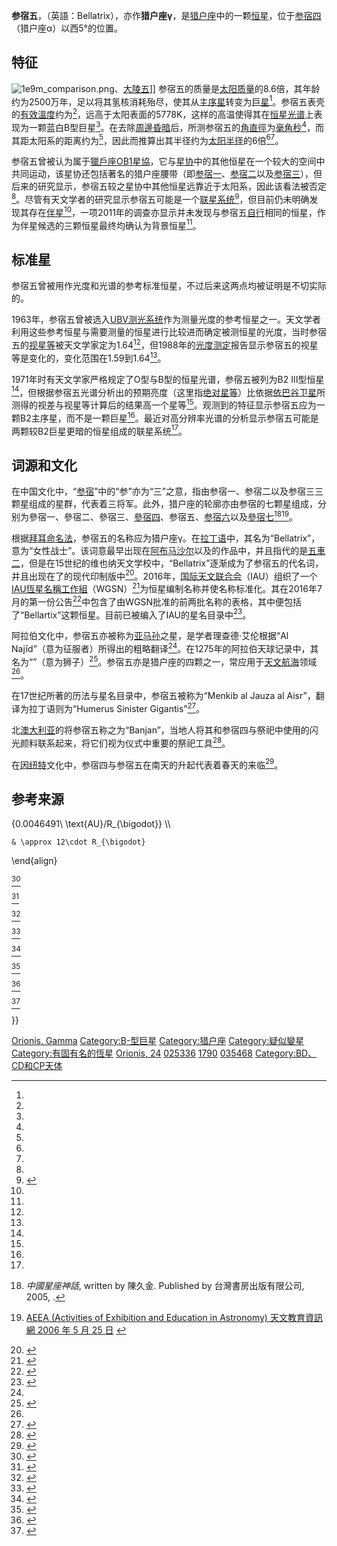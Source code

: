 {{Starbox begin
| name=参宿五
}}
{{Starbox image
 | image=
{{Location mark
|image=Orion IAU.svg
|float=center
|alt=
|label=
|position=right
|width=250
|mark=Red circle.svg
|mark_width=12
|mark_link=Bellatrix
|x=522|y=524
}}
|caption=参宿五于星图中的位置（红圈）
}}
{{Starbox observe
| epoch     = J2000
| constell  = [[獵戶座|獵戶座]]
|星官 = [[参_(星官)|参]]（[[参宿|参宿]]，[[白虎|白虎]]）
| pronounce = {{IPAc-en|ˈ|b|ɛ|l|ə|t|r|ɪ|k|s}}
| ra        = {{RA|05|25|07.86325}}<ref name=aaa474_2_653/>
| dec       = {{DEC|+06|20|58.9318}}<ref name=aaa474_2_653/>
| appmag_v  = 1.64<ref name=aj76_1058/> {{nowrap|(1.59 - 1.64<ref name=gcvs/>)}}
}}
{{Starbox character
| class     = B2 III<ref name=araa11_29/>
| b-v       = –0.21<ref name=aj76_1058/>
| u-b       = –0.86<ref name=aj76_1058/>
| variable  = ?<ref name=gcvs>{{cite journal|bibcode=2009yCat....102025S|title=VizieR Online Data Catalog: General Catalogue of Variable Stars (Samus+ 2007-2013)|journal=VizieR On-line Data Catalog: B/gcvs.  Originally published in: 2009yCat....102025S|volume=1|display-authors=etal|author1=Samus|first1=N. N.|last2=Durlevich|first2=O. V.|year=2009}}</ref>
}}
{{Starbox astrometry
| radial_v  = +18.2<ref name=gcsrv/>
| prop_mo_ra  = –8.11<ref name=aaa474_2_653/>
| prop_mo_dec = –12.88<ref name=aaa474_2_653/>
| parallax  = 12.92
| p_error   = 0.52
| parallax_footnote = <ref name=aaa474_2_653/>
| absmag_v  = −2.78<ref name=lamers/>
}}
{{Starbox detail
| mass      = 8.6<ref name=tetzlaff/>
| radius    = 5.75<ref name=challouf/>
| rotational_velocity = {{val|46|8}}<ref name=aaa515_A74/>
| metal_fe  = –0.07<ref name=challouf/>
| luminosity = 9,211<ref name=challouf/>
| gravity   = 3.60<ref name=aaa515_A74/>
| temperature = {{val|22000}}<ref name=aaa515_A74/>
| age_myr   = 25.2<ref name=tetzlaff/>
}}
{{Starbox catalog
| names=Bellatrix、猎户座[[拜耳命名法|γ]]、Amazon Star<ref name=allen1963/>、Ori[[佛蘭斯蒂德命名法|24]]、Al Najīd、<ref name=allen1963/>[[亮星星表|HR]] 1790、[[波恩星表|BD]]+06°919、[[HD星表|HD]] 35468、[[SAO星表|SAO]] 112740、[[基本星表|FK5]] 201、[[依巴谷卫星|HIP]] 25336<ref name=SIMBAD/>
}}
{{Starbox reference
| Simbad = Bellatrix
}}
{{Starbox end}}
'''参宿五'''，（英語：Bellatrix），亦作'''猎户座γ'''，是[[猎户座|猎户座]]中的一颗[[恒星|恒星]]，位于[[参宿四|参宿四]]（猎户座α）以西5°的位置。

==特征==
[[File:1e9m_comparison.png|thumb]]、[[大陵五|大陵五]]]]
参宿五的质量是[[太阳质量|太阳质量]]的8.6倍，其年龄约为2500万年，足以将其氢核消耗殆尽，使其从[[主序星|主序星]]转变为[[巨星|巨星]]<ref name=kaler/>。参宿五表壳的[[有效溫度|有效溫度]]约为{{val|22000|u=K}}<ref name=aaa515_A74/>，远高于太阳表面的5778K，这样的高温使得其在[[恒星光谱|恒星光谱]]上表现为一颗蓝白B型巨星<ref name=csiro/>。在去除[[周邊昏暗|周邊昏暗]]后，所测参宿五的[[角直徑|角直徑]]为{{val|0.72|0.04}}[[毫角秒|毫角秒]]<ref name=aaa431_773/>，而其距太阳系的距离约为{{Convert|250|ly|pc|abbr=off|lk=on}}<ref name=aaa474_2_653/>，因此而推算出其半径约为[[太阳半径|太阳半径]]的6倍<ref name=lang2006/><ref name=kaler/>。

参宿五曾被认为属于[[獵戶座OB1星協|獵戶座OB1星協]]，它与[[星协|星协]]中的其他恒星在一个较大的空间中共同运动，该星协还包括著名的猎户座腰带（即[[参宿一|参宿一]]、[[参宿二|参宿二]]以及[[参宿三|参宿三]]），但后来的研究显示，参宿五较之星协中其他恒星远靠近于太阳系，因此该看法被否定<ref name=kaler/>。尽管有天文学者的研究显示参宿五可能是一个[[联星系统|联星系统]]<ref name=nieva>{{cite journal|last=Nieva|first=Maria-Fernanda| last2=Przybilla|first2=Norbert |date=2012|title=Present-day cosmic abundances. A comprehensive study of nearby early B-type stars and implications for stellar and Galactic evolution and interstellar dust models|journal=Astronomy & Astrophysics|volume=539A|pages=143–63|arxiv=1203.5787|bibcode=2012A&A...539A.143N|doi=10.1051/0004-6361/201118158}}</ref>，但目前仍未明确发现其存在[[伴星|伴星]]<ref name=mnras389_2_869/>，一项2011年的调查亦显示并未发现与参宿五[[自行|自行]]相同的恒星，作为伴星候选的三颗恒星最终均确认为背景恒星<ref name=apj736_2_89/>。

==标准星==
参宿五曾被用作光度和光谱的参考标准恒星，不过后来这两点均被证明是不切实际的。

1963年，参宿五曾被选入[[UBV测光系统|UBV测光系统]]作为测量光度的参考恒星之一。天文学者利用这些参考恒星与需要测量的恒星进行比较进而确定被测恒星的光度，当时参宿五的[[视星等|视星等]]被天文学家定为1.64<ref name=johnson/>，但1988年的[[光度测定_(天文学)|光度测定]]报告显示参宿五的视星等是变化的，变化范围在1.59到1.64<ref name=ibvs4028_1/>。

1971年时有天文学家严格规定了O型与B型的恒星光谱，参宿五被列为B2 Ⅲ型恒星<ref name=walborn/>，但根据参宿五光谱分析出的预期亮度（这里指[[绝对星等|绝对星等]]）比依据[[依巴谷卫星|依巴谷卫星]]所测得的视差与视星等计算后的结果高一个星等<ref name=schroder/>。观测到的特征显示参宿五应为一颗B2主序星，而不是一颗巨星<ref name=levenhagen/>。最近对高分辨率光谱的分析显示参宿五可能是两颗较B2巨星更暗的恒星组成的联星系统<ref name=nieva/>。

==词源和文化==

在中国文化中，“[[参宿|参宿]]”中的“参”亦为“三”之意，指由参宿一、参宿二以及参宿三三颗星组成的星群，代表着三将军。此外，猎户座的轮廓亦由参宿的七颗星组成，分别为參宿一、參宿二、參宿三、[[參宿四|參宿四]]、参宿五、[[参宿六|参宿六]]以及[[參宿七|參宿七]]<ref>{{zh icon}} ''中國星座神話'', written by 陳久金. Published by 台灣書房出版有限公司, 2005, {{ISBN|978-986-7332-25-7}}.</ref><ref>{{zh icon}}  [http://aeea.nmns.edu.tw/2006/0605/ap060525.html AEEA (Activities of Exhibition and Education in Astronomy) 天文教育資訊網 2006 年 5 月 25 日] {{Wayback|url=http://aeea.nmns.edu.tw/2006/0605/ap060525.html |date=20110716122642 }}</ref>。

根据[[拜耳命名法|拜耳命名法]]，参宿五的名称应为猎户座γ。在[[拉丁语|拉丁语]]中，其名为“Bellatrix”，意为“女性战士”。该词意最早出现在[[阿布马沙尔|阿布马沙尔]]以及{{tsl|en|John of Seville|塞维利亚的约翰}}的作品中，并且指代的是[[五車二|五車二]]，但是在15世纪的维也纳天文学校中，“Bellatrix”逐渐成为了参宿五的代名词，并且出现在了{{tsl|en|Alfonsine tables|阿方索星表}}的现代印制版中<ref name=Kunitzsch86>{{cite journal|last=Kunitzsch|first=Paul|date=1986|title=The Star Catalogue Commonly Appended to the Alfonsine Tables|journal=Journal for the History of Astronomy|volume=17|issue=49|pages=89–98|url=http://adsabs.harvard.edu/full/1986JHA....17...89K|bibcode=1986JHA....17...89K|doi=10.1177/002182868601700202|author=|access-date=2018-10-01|archive-url=https://web.archive.org/web/20170331033436/http://adsabs.harvard.edu/full/1986JHA....17...89K|archive-date=2017-03-31|dead-url=no}}</ref>。2016年，[[國際天文聯會|国际天文联合会]]（IAU）组织了一个[[IAU恆星名稱工作組|IAU恆星名稱工作組]]（WGSN）<ref name="WGSN">{{cite web | url=https://www.iau.org/science/scientific_bodies/working_groups/280/ | title=IAU Working Group on Star Names (WGSN) | accessdate=2016-05-22 | archive-url=https://web.archive.org/web/20160610172014/https://www.iau.org/science/scientific_bodies/working_groups/280/ | archive-date=2016-06-10 | dead-url=no }}</ref>为恒星编制名称并使名称标准化。其在2016年7月的第一份公告<ref name="WGSN1">{{cite web | url=http://www.pas.rochester.edu/~emamajek/WGSN/WGSN_bulletin1.pdf | title=Bulletin of the IAU Working Group on Star Names, No. 1 | accessdate=2016-07-28 | archive-url=https://web.archive.org/web/20180417140227/http://www.pas.rochester.edu/~emamajek/WGSN/WGSN_bulletin1.pdf | archive-date=2018-04-17 | dead-url=no }}</ref>中包含了由WGSN批准的前两批名称的表格，其中便包括了“Bellartix”这颗恒星。目前已被编入了IAU的星名目录中<ref name="IAU-CSN">{{cite web | url=http://www.pas.rochester.edu/~emamajek/WGSN/IAU-CSN.txt | title=IAU Catalog of Star Names | accessdate=2016-07-28 | archive-url=https://web.archive.org/web/20180707180747/http://www.pas.rochester.edu/~emamajek/WGSN/IAU-CSN.txt | archive-date=2018-07-07 | dead-url=no }}</ref>。

阿拉伯文化中，参宿五亦被称为[[亞馬遜人|亚马孙]]之星，是学者理查德·艾伦根据“Al Najīd”（意为征服者）所得出的粗略翻译<ref name=allen1963/>。在1275年的阿拉伯天球记录中，其名为“{{lang|ar|المرزم}}”（意为狮子）<ref>{{cite journal
| last       = Dorn
| first      = Bernhard
| date       = July 1830
| title      = Description of the Celestial Globe belonging to Major-General Sir John Malcolm, G.C.B., K.L.S., &c. &c., deposited in the Museum of the Royal Asiatic Society of Great Britain and Ireland
| url        = http://journals.cambridge.org/article_S0950473700000513
| journal    = Transactions of the Royal Asiatic Society of Great Britain and Ireland
| volume     = 2
| issue      = 2
| pages      = 371–392
| bibcode    =
| doi        = 10.1017/S0950473700000513
}}</ref>。参宿五亦是猎户座的四颗{{tsl|en|navigational stars|导航明星}}之一，常应用于[[天文航海|天文航海]]领域<ref name=bennett2011/>。

在17世纪{{tsl|en|Al Achsasi al Mouakket|埃勒·穆阿凯特}}所著的历法与星名目录中，参宿五被称为“Menkib al Jauza al Aisr”，翻译为拉丁语则为“Humerus Sinister Gigantis”<ref>{{cite journal
 | last=Knobel | first=E. B.
 | title=Al Achsasi Al Mouakket, on a catalogue of stars in the Calendarium of Mohammad Al Achsasi Al Mouakket
 | journal=Monthly Notices of the Royal Astronomical Society
 | volume=55 | issue=8
 | page=429 |date=June 1895
 | bibcode=1895MNRAS..55..429K | doi=10.1093/mnras/55.8.429}}</ref>。

北[[澳大利亚|澳大利亚]]的{{tsl|en|Wardaman people|瓦德曼人}}将参宿五称之为“Banjan”，当地人将其和参宿四与祭祀中使用的闪光颜料联系起来，将它们视为仪式中重要的祭祀工具<ref>{{cite book  | last1 = Harney  | first1 = Bill Yidumduma
  | last2 = Cairns  | first2 = Hugh C.  | title = Dark Sparklers  | publisher = Hugh C. Cairns  | location = Merimbula, New South Wales
|pages=139–40  | date = 2004  | origyear = 2003  | edition = Revised  | isbn = 0-9750908-0-1}}</ref>。

在[[因纽特|因纽特]]文化中，参宿四与参宿五在南天的升起代表着春天的来临<ref name=inuit>{{cite book |title = The Arctic sky: Inuit astronomy, star lore, and legend |url = https://archive.org/details/arcticskyinuitas0000macd |last = MacDonald |first = John |publisher = Royal Ontario Museum/Nunavut Research Institute|location=Toronto, Ontario/Iqaluit, NWT |date = 1998 |isbn = 9780888544278|pages=[https://archive.org/details/arcticskyinuitas0000macd/page/52 52]–54, 119}}</ref>。

==参考来源==
{{reflist|30em|refs=
<ref name=schroder>{{cite journal|bibcode=2004A&A...428..149S|arxiv=astro-ph/0408370|title=On the Hipparcos parallaxes of O stars|journal=Astronomy and Astrophysics|volume=428|pages=149|author1=Schröder|first1=S. E.|last2=Kaper|first2=L.|last3=Lamers|first3=H. J. G. L. M.|last4=Brown|first4=A. G. A.|year=2004|doi=10.1051/0004-6361:20047185}}</ref>

<ref name=levenhagen>{{cite journal|bibcode=2006MNRAS.371..252L|arxiv=astro-ph/0606149|title=Spectroscopic analysis of southern B and Be stars|journal=Monthly Notices of the Royal Astronomical Society|volume=371|pages=252|author1=Levenhagen|first1=R. S.|last2=Leister|first2=N. V.|year=2006|doi=10.1111/j.1365-2966.2006.10655.x}}</ref>

<ref name=walborn>{{cite journal|bibcode=1971ApJS...23..257W|title=Some Spectroscopic Characteristics of the OB Stars: An Investigation of the Space Distribution of Certain OB Stars and the Reference Frame of the Classification|journal=Astrophysical Journal Supplement|volume=23|pages=257|author1=Walborn|first1=Nolan R.|year=1971|doi=10.1086/190239}}</ref>

<ref name=aaa474_2_653>{{cite journal | first=F. | last=van Leeuwen |date=November 2007 | title=Validation of the new Hipparcos reduction | journal=Astronomy and Astrophysics | volume=474 | issue=2 | pages=653–664 | bibcode=2007A&A...474..653V | doi=10.1051/0004-6361:20078357 |arxiv = 0708.1752 }}</ref>

<ref name=araa11_29>{{citation | last1=Morgan | first1=W. W. | last2=Keenan | first2=P. C. | title=Spectral Classification | journal=Annual Review of Astronomy and Astrophysics | volume=11 | page=29 | date=1973 | doi=10.1146/annurev.aa.11.090173.000333 | bibcode=1973ARA&A..11...29M }}</ref>

<ref name=aj76_1058>{{citation | last1=Crawford | first1=D. L. | last2=Barnes | first2=J. V. | last3=Golson | first3=J. C. | title=Four-color, Hbeta, and UBV photometry for bright B-type stars in the northern hemisphere | journal=Astronomical Journal | volume=76 | pages=1058–1071 |date=December 1971 | doi=10.1086/111220 | bibcode=1971AJ.....76.1058C }}</ref>

<ref name=apj736_2_89>{{citation | display-authors=1 | last1=Janson | first1=Markus | last2=Bonavita | first2=Mariangela | last3=Klahr | first3=Hubert | last4=Lafrenière | first4=David | last5=Jayawardhana | first5=Ray | last6=Zinnecker | first6=Hans | title=High-contrast Imaging Search for Planets and Brown Dwarfs around the Most Massive Stars in the Solar Neighborhood | journal=The Astrophysical Journal | volume=736 | issue=2 | page=89 |date=August 2011 | doi=10.1088/0004-637X/736/2/89 | bibcode=2011ApJ...736...89J |arxiv = 1105.2577 }}</ref>

<ref name=gcsrv>{{citation | last1=Wilson | first1=R. E. | date=1953 | title=General Catalogue of Stellar Radial Velocities | journal=Washington | publisher=Carnegie Institute of Washington, D.C. | bibcode=1953GCRV..C......0W }}</ref>

<ref name=SIMBAD>{{citation | title=BELLATRIX -- Variable Star | work=SIMBAD | publisher=Centre de Données astronomiques de Strasbourg | url=http://simbad.u-strasbg.fr/simbad/sim-id?Ident=Gamma+Orionis | accessdate=2018-10-01 | archive-date=2015-01-21 | archive-url=https://web.archive.org/web/20150121012936/http://simbad.u-strasbg.fr/simbad/sim-id?Ident=Gamma%20Orionis | dead-url=no }}</ref>

<ref name=aaa515_A74>{{citation | display-authors=1 | last1=Lefever | first1=K. | last2=Puls | first2=J. | last3=Morel | first3=T. | last4=Aerts | first4=C. | last5=Decin | first5=L. | last6=Briquet | first6=M. | title=Spectroscopic determination of the fundamental parameters of 66 B-type stars in the field-of-view of the CoRoT satellite | journal=Astronomy and Astrophysics | volume=515 | page=A74 |date=June 2010 | doi=10.1051/0004-6361/200911956 | bibcode=2010A&A...515A..74L |arxiv = 0910.2851 }}</ref>

<ref name=ibvs4028_1>{{citation | last1=Krisciunas | first1=K. | title=Further Photometry of alpha Ori and gamma Ori | journal=Information Bulletin on Variable Stars | volume=4028 | page=1 |date=May 1994 | bibcode=1994IBVS.4028....1K }}</ref>

<ref name=mnras389_2_869>{{citation | last1=Eggleton | first1=P. P. | last2=Tokovinin | first2=A. A. | title=A catalogue of multiplicity among bright stellar systems | journal=Monthly Notices of the Royal Astronomical Society | volume=389 | issue=2 | pages=869–879 |date=September 2008 | doi=10.1111/j.1365-2966.2008.13596.x | bibcode=2008MNRAS.389..869E |arxiv = 0806.2878 }}</ref>

<ref name=aaa431_773>{{citation | last1=Richichi | first1=A. | last2=Percheron | first2=I. | last3=Khristoforova | first3=M. | title=CHARM2: An updated Catalog of High Angular Resolution Measurements | journal=Astronomy and Astrophysics | volume=431 | issue=2 | pages=773–777 |date=February 2005 | doi=10.1051/0004-6361:20042039 | bibcode=2005A&A...431..773R }}</ref>

<ref name=lang2006>{{citation | first1=Kenneth R. | last1=Lang | title=Astrophysical formulae | volume=1 | series=Astronomy and astrophysics library | edition=3rd | publisher=Birkhäuser | date=2006 | isbn=3-540-29692-1 | url=https://books.google.com/books?id=OvTjLcQ4MCQC&pg=PA41 | accessdate=2018-10-01 | archive-date=2019-05-20 | archive-url=https://web.archive.org/web/20190520044254/https://books.google.com/books?id=OvTjLcQ4MCQC&pg=PA41 | dead-url=no }}. The radius (R<sub>*</sub>) is given by:
:<math>\begin{align} 2\cdot R_*
 & = \frac{(10^{-3}\cdot 77\cdot 0.72)\ \text{AU}}{0.0046491\ \text{AU}/R_{\bigodot}} \\
 & \approx 12\cdot R_{\bigodot}
\end{align}</math></ref>

<ref name=kaler>{{citation | first1=James B. | last1=Kaler | work=Stars | title=BELLATRIX (Gamma Orionis) | publisher=University of Illinois | url=http://stars.astro.illinois.edu/sow/bellatrix.html | accessdate=2012-12-27 | archive-url=https://archive.today/20121215022937/http://stars.astro.illinois.edu/sow/bellatrix.html | archive-date=2012-12-15 | dead-url=no }}</ref>

<ref name=allen1963>{{cite book | last1=Allen | first1=Richard H. | author-link=Richard Hinckley Allen | date=1963 | title=Star Names: Their Lore and Meaning | edition=reprint | publisher={{tsl|en|Dover Publications||Dover Publications}} Inc. | location=[[纽约|New York]], [[纽约州|NY]] | isbn=0-486-21079-0 | page=237 | url=https://books.google.com/books?id=5xQuAAAAIAAJ&pg=PA313 }}</ref>

<ref name=bennett2011>{{citation | first1=George G. | last1=Bennett | title=Complete On-Board Celestial Navigation 2011-2015 | publisher=DoctorZed Publishing | date=2011 | isbn=0-9870924-0-5 | page=172 | url=https://books.google.com/books?id=cLHeY3bbLbMC&pg=PA172&lpg=PA172 | accessdate=2018-10-01 | archive-date=2020-06-29 | archive-url=https://web.archive.org/web/20200629145926/https://books.google.com/books?id=cLHeY3bbLbMC&pg=PA172&lpg=PA172 | dead-url=no }}</ref>

<ref name=csiro>{{citation |title=The Colour of Stars |date=2004-12-21 |work=Australia Telescope, Outreach and Education |publisher=Commonwealth Scientific and Industrial Research Organisation |url=http://outreach.atnf.csiro.au/education/senior/astrophysics/photometry_colour.html |accessdate=2012-01-16 |deadurl=yes |archiveurl=https://www.webcitation.org/6630AbtJZ?url=http://outreach.atnf.csiro.au/education/senior/astrophysics/photometry_colour.html |archivedate=2012-03-10 }}</ref>

<ref name=tetzlaff>{{cite journal | bibcode=2011MNRAS.410..190T | doi=10.1111/j.1365-2966.2010.17434.x | arxiv=1007.4883 | title=A catalogue of young runaway Hipparcos stars within 3 kpc from the Sun | journal=Monthly Notices of the Royal Astronomical Society | volume=410 | pages=190 | year=2011 | last1=Tetzlaff | first1=N. | last2=Neuhäuser | first2=R. | last3=Hohle | first3=M. M. }}</ref>

<ref name=challouf>{{cite journal|bibcode=2014A&A...570A.104C|arxiv=1409.1351|title=Improving the surface brightness-color relation for early-type stars using optical interferometry⋆|journal=Astronomy & Astrophysics|volume=570|pages=A104|author1=Challouf|first1=M.|last2=Nardetto|first2=N.|last3=Mourard|first3=D.|last4=Graczyk|first4=D.|last5=Aroui|first5=H.|last6=Chesneau|first6=O.|last7=Delaa|first7=O.|last8=Pietrzyński|first8=G.|last9=Gieren|first9=W.|last10=Ligi|first10=R.|last11=Meilland|first11=A.|last12=Perraut|first12=K.|last13=Tallon-Bosc|first13=I.|last14=McAlister|first14=H.|last15=Ten Brummelaar|first15=T.|last16=Sturmann|first16=J.|last17=Sturmann|first17=L.|last18=Turner|first18=N.|last19=Farrington|first19=C.|last20=Vargas|first20=N.|last21=Scott|first21=N.|year=2014|doi=10.1051/0004-6361/201423772}}</ref>

<ref name=lamers>{{cite journal|bibcode=1997A&A...325L..25L|title=The effect of rotation on the absolute visual magnitudes of OB stars measured with Hipparcos|journal=Astronomy and Astrophysics|volume=325|pages=L25|author1=Lamers|first1=H. J. G. L. M.|last2=Harzevoort|first2=J. M. A. G.|last3=Schrijver|first3=H.|last4=Hoogerwerf|first4=R.|last5=Kudritzki|first5=R. P.|year=1997}}</ref>

<ref name=johnson>{{cite journal|bibcode=1963bad..book..204J|title=Photometric Systems|journal=Basic Astronomical Data: Stars and stellar systems|pages=204|author1=Johnson|first1=H. L.|year=1963}}</ref>

}}

{{Stars of Orion}}

{{Sky|05|25|07.9|+|06|20|59|800}}

[[Category:拜耳天體|Orionis, Gamma]]
[[Category:B-型巨星|Category:B-型巨星]]
[[Category:猎户座|Category:猎户座]]
[[Category:疑似變星|Category:疑似變星]]
[[Category:有固有名的恆星|Category:有固有名的恆星]]
[[Category:佛氏天體|Orionis, 24]]
[[Category:HIP天體|025336]]
[[Category:HR天體|1790]]
[[Category:HD和HDE天體|035468]]
[[Category:BD、CD和CP天体|Category:BD、CD和CP天体]]